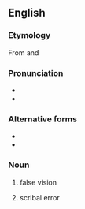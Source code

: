 ==English==

===Etymology===
From {{etyl|grc|en}} {{m|grc|παρά||beside}} and {{m|grc|βλέπω||to look at}}

===Pronunciation===
* {{IPA|/ˈpæɹəˌblɛpsɪ/|lang=en}}
* {{hyphenation|para|blep|sy|lang=en}}

===Alternative forms===
* {{l|en|parablepsis}}
* {{l|en|parablepsia}}

===Noun===
{{en-noun|-}}

# false vision
# {{lb|en|obsolete}} scribal error